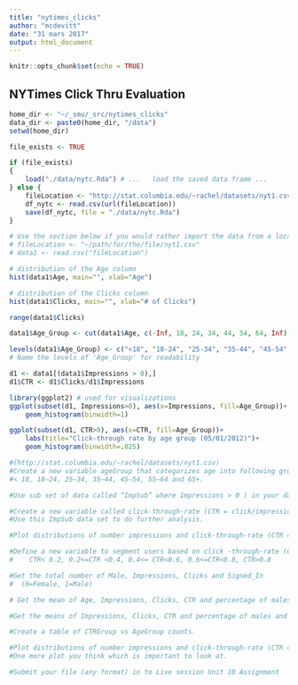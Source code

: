 ```yaml
---
title: "nytimes_clicks"
author: "mcdevitt"
date: "31 mars 2017"
output: html_document
---
```


```r
knitr::opts_chunk$set(echo = TRUE)
```

## NYTimes Click Thru Evaluation


```r

home_dir <- "~/_smu/_src/nytimes_clicks"
data_dir <- paste0(home_dir, "/data")
setwd(home_dir)

file_exists <- TRUE

if (file_exists)
{
	load("./data/nytc.Rda")	# ...	load the saved data frame ...
} else {
	fileLocation <- "http://stat.columbia.edu/~rachel/datasets/nyt1.csv"
	df_nytc <- read.csv(url(fileLocation))
	save(df_nytc, file = "./data/nytc.Rda")
}

# Use the section below if you would rather import the data from a local file
# fileLocation <- "~/path/for/the/file/nyt1.csv"
# data1 <- read.csv("fileLocation")

# distribution of the Age column
hist(data1$Age, main="", xlab="Age")

# distribution of the Clicks column
hist(data1$Clicks, main="", xlab="# of Clicks")

range(data1$Clicks)

data1$Age_Group <- cut(data1$Age, c(-Inf, 18, 24, 34, 44, 54, 64, Inf))

levels(data1$Age_Group) <- c("<18", "18-24", "25-34", "35-44", "45-54", "55-64", "65+")
# Name the levels of 'Age_Group' for readability

d1 <- data1[(data1$Impressions > 0),]
d1$CTR <- d1$Clicks/d1$Impressions

library(ggplot2) # used for visualizations
ggplot(subset(d1, Impressions>0), aes(x=Impressions, fill=Age_Group))+
    geom_histogram(binwidth=1)

ggplot(subset(d1, CTR>0), aes(x=CTR, fill=Age_Group))+
    labs(title="Click-through rate by age group (05/01/2012)")+
    geom_histogram(binwidth=.025)

#(http://stat.columbia.edu/~rachel/datasets/nyt1.csv)
#Create a new variable ageGroup that categorizes age into following groups: 
#< 18, 18–24, 25–34, 35–44, 45–54, 55–64 and 65+.

#Use sub set of data called “ImpSub” where Impressions > 0 ) in your data set.

#Create a new variable called click-through-rate (CTR = click/impression).
#Use this ImpSub data set to do further analysis.

#Plot distributions of number impressions and click-through-rate (CTR = click/impression) for the age groups.

#Define a new variable to segment users based on click -through-rate (CTR) behavior.
#    CTR< 0.2, 0.2<=CTR <0.4, 0.4<= CTR<0.6, 0.6<=CTR<0.8, CTR>0.8

#Get the total number of Male, Impressions, Clicks and Signed_In
#  (0=Female, 1=Male)

# Get the mean of Age, Impressions, Clicks, CTR and percentage of males and signed_In 

#Get the means of Impressions, Clicks, CTR and percentage of males and signed_In  by AgeGroup.

#Create a table of CTRGroup vs AgeGroup counts.

#Plot distributions of number impressions and click-through-rate (CTR = click/impression) for the age groups
#One more plot you think which is important to look at.

#Submit your file (any format) in to Live session Unit 10 Assignment


```
